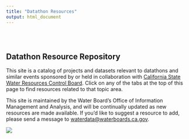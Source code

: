 ```yaml
---
title: "Datathon Resources"
output: html_document
---
```


<style type="text/css">
.title {
  display: none;
}

#getting-started img {
  margin-right: 10px;
}

</style>

<div class="row" style="padding-top: 30px;">
<div class="col-sm-6">

# **Datathon Resource Repository**

<!--- ### *Resource Repository* {style="padding-top: 0px;"} --->
This site is a catalog of projects and datasets relevant to datathons and similar events sponsored by or held in collaboration with [California State Water Resources Control Board](https://www.waterboards.ca.gov/). Click on any of the tabs at the top of this page to find resources related to that topic area.

This site is maintained by the Water Board's Office of Information Management and Analysis, and will be continually updated as new resources are made available. If you'd like to suggest a resource to add, please send a message to <waterdata@waterboards.ca.gov>.

</div>
<div class="col-sm-6">

![](images/Data_Bear.png)
